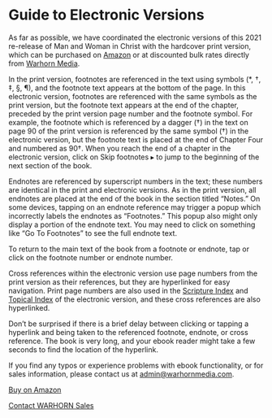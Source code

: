 # Guide to Electronic Versions {- #G2EV}

<p class="BODY-STYLES_Chapter-Opening"><span class="Opening-Drop-Words">As</span> far as possible, we have coordinated the electronic versions of this 2021 re-release of <span class="Italic">Man and Woman in Christ</span> with the hardcover print version, which can be purchased on <a href="https://www.amazon.com/dp/1940017300/ref=cm_sw_em_r_mt_dp_E8EBSPCHBCXJH1FSTSE7">Amazon</a> or at discounted bulk rates directly from <a href="https://warhornmedia.com/2021/03/30/book-orders/">Warhorn Media</a>.</p>
<p class="BODY-STYLES_Body">In the print version, footnotes are referenced in the text using symbols (*, †, ‡, §, ¶), and the footnote text appears at the bottom of the page. In this electronic version, footnotes are referenced with the same symbols as the print version, but the footnote text appears at the end of the chapter, preceded by the print version page number and the footnote symbol. For example, the footnote which is referenced by a dagger (†) in the text on page&#160;90 of the print version is referenced by the same symbol (†) in the electronic version, but the footnote text is placed at the end of Chapter Four and numbered as 90†. When you reach the end of a chapter in the electronic version, click on <span class="Italic">Skip footnotes ▸</span> to jump to the beginning of the next section of the book.</p>
<p class="BODY-STYLES_Body">Endnotes are referenced by superscript numbers in the text; these numbers are identical in the print and electronic versions. As in the print version, all endnotes are placed at the end of the book in the section titled “Notes.” On some devices, tapping on an endnote reference may trigger a popup which incorrectly labels the endnotes as “Footnotes.” This popup also might only display a portion of the endnote text. You may need to click on something like “Go To Footnotes” to see the full endnote text.</p>
<p class="BODY-STYLES_Body">To return to the main text of the book from a footnote or endnote, tap or click on the footnote number or endnote number.</p>
<p class="BODY-STYLES_Body">Cross references within the electronic version use page numbers from the print version as their references, but they are hyperlinked for easy navigation. Print page numbers are also used in the [Scripture Index](#scripture-index){style="font-weight:normal;"} and [Topical Index](#topical-index){style="font-weight:normal;"} of the electronic version, and these cross references are also hyperlinked.</p>
<p class="BODY-STYLES_Body">Don’t be surprised if there is a brief delay between clicking or tapping a hyperlink and being taken to the referenced footnote, endnote, or cross reference. The book is very long, and your ebook reader might take a few seconds to find the location of the hyperlink.</p>
<p class="BODY-STYLES_Body">If you find any typos or experience problems with ebook functionality, or for sales information, please contact us at <a href="mailto:admin@warhornmedia.com">admin@warhornmedia.com</a>.</p>
<div class="Buy-Buttons">
<p class="Buy-Button"><a href="https://www.amazon.com/dp/1940017300/ref=cm_sw_em_r_mt_dp_E8EBSPCHBCXJH1FSTSE7">Buy on Amazon</a></p>
<p class="Buy-Button"><a href="https://warhornmedia.com/contact-us/">Contact WARHORN Sales</a></p>
</div>